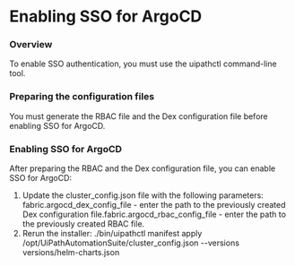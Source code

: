 ﻿# Enabling SSO for ArgoCD


### Overview

To enable SSO authentication, you must use the uipathctl command-line tool.


### Preparing the configuration files

You must generate the RBAC file and
            the Dex configuration file before enabling SSO for ArgoCD.


### Enabling SSO for ArgoCD

After preparing the RBAC and the Dex configuration file, you can enable SSO for ArgoCD:

1. Update the cluster_config.json file with the following parameters: fabric.argocd_dex_config_file - enter the path to the previously created Dex configuration file.fabric.argocd_rbac_config_file - enter the path to the previously created RBAC file.
2. Rerun the installer: ./bin/uipathctl manifest apply /opt/UiPathAutomationSuite/cluster_config.json --versions versions/helm-charts.json

